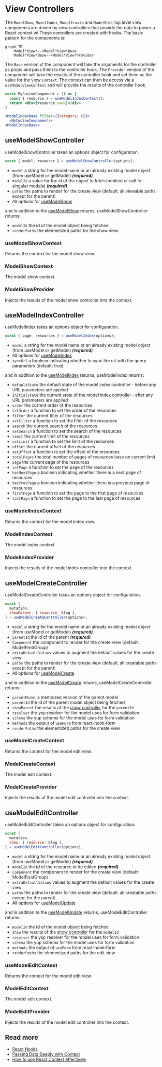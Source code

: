 # View Controllers

The `ModelShow`, `ModelIndex`, `ModelCreate` and `ModelEdit` top level view components are driven by view controllers that provide the data to power a React context wi These controllers are created with hooks. The basic pattern for the components is:

```mermaid
graph TB
    Model*View*-->Model*View*Base
    Model*View*Base-->Model*View*Provider
```

The `Base` version of the component will take the arguments for the controller as props and pass them to the controller hook. The `Provider` version of the component will take the results of the controller hook and set them as the value for the view `Context`. The context can then be access via a `useModelViewContext` and will provide the results of the controller hook.

```jsx
const MyCustomComponent = () => {
  const { resource } = useModelIndexContext();
  return <div>{resource.name}</div>
}

<ModelIndexBase filter={{category: 6}}>
  <MyCustomComponent/>
<ModelIndexBase>
```

## useModelShowController

useModelShowController takes an options object for configuration.

```jsx
const { model, resource } = useModelShowController(options);
```

- `model` a string for the model name or an already existing model object (from useModel or getModel) **_(required)_**
- `modelId` a value for the id of the object to fetch (omitted or null for singular models) **_(required)_**
- `paths` the paths to render for the create view (default: all viewable paths except for the parent)
- All options for [useModelShow](api_hooks#usemodelshow)

and in addition to the [useModelShow](api_hooks#usemodelshow) returns, useModelShowController returns:

- `modelId` the id of the model object being fetched
- `renderPaths` the elementized paths for the show view

### useModelShowContext

Returns the context for the model show view.

### ModelShowContext

The model show context.

### ModelShowProvider

Injects the results of the model show controller into the context.

## useModelIndexController

useModelIndex takes an options object for configuration.

```jsx
const { page, resources } = useModelIndex(options);
```

- `model` a string for the model name or an already existing model object (from useModel or getModel) **_(required)_**
- All options for [useModelIndex](api_hooks#usemodelindex)
- `syncUrl` a boolean indicating whether to sync the url with the query parameters (default: true)

and in addition to the [useModelIndex](api_hooks#usemodelindex) returns, useModelIndex returns:

- `defaultState` the default state of the model index controller - before any URL parameters are applied
- `initialState` the current state of the model index controller - after any URL parameters are applied
- `order` the current order of the resources
- `setOrder` a function to set the order of the resources
- `filter` the current filter of the resources
- `setFilter` a function to set the filter of the resources
- `search` the current search of the resources
- `setSearch` a function to set the search of the resources
- `limit` the current limit of the resources
- `setLimit` a function to set the limit of the resources
- `offset` the current offset of the resources
- `setOffset` a function to set the offset of the resources
- `totalPages` the total number of pages of resources base on current limit
- `page` the current page of the resources
- `setPage` a function to set the page of the resources
- `hasNextPage` a boolean indicating whether there is a next page of resources
- `hasPrevPage` a boolean indicating whether there is a previous page of resources
- `firstPage` a function to set the page to the first page of resources
- `lastPage` a function to set the page to the last page of resources

### useModelIndexContext

Returns the context for the model index view.

### ModelIndexContext

The model index context.

### ModelIndexProvider

Injects the results of the model index controller into the context.

## useModelCreateController

useModelCreateController takes an options object for configuration.

```jsx
const {
  mutation,
  showParent: { resource: blog },
} = useModelCreateController(options);
```

- `model` a string for the model name or an already existing model object (from useModel or getModel) **_(required)_**
- `parentId` the id of the parent **_(required)_**
- `Component` the component to render for the create view (default: ModelFieldGroup)
- `extraDefaultValues` values to augment the default values for the create view
- `paths` the paths to render for the create view (default: all creatable paths except for the parent)
- All options for [useModelCreate](api_hooks#usemodelcreate)

and in addition to the [useModelCreate](api_hooks#usemodelcreate) returns, useModelCreateController returns:

- `parentModel` a memoized version of the parent model
- `parentId` the id of the parent model object being fetched
- `showParent` the results of the [show controller](#usemodelshowcontroller) for the `parentId`
- `resolver` the yup resolver for the model uses for form validation
- `schema` the yup schema for the model uses for form validation
- `methods` the output of `useForm` from react-hook-form
- `renderPaths` the elementized paths for the create view

### useModelCreateContext

Returns the context for the model edit view.

### ModelCreateContext

The model edit context.

### ModelCreateProvider

Injects the results of the model edit controller into the context.

## useModelEditController

useModelEditController takes an options object for configuration.

```jsx
const {
  mutation,
  show: { resource: blog },
} = useModelEditController(options);
```

- `model` a string for the model name or an already existing model object (from useModel or getModel) **_(required)_**
- `modelId` the id of the resource to be edited **_(required)_**
- `Component` the component to render for the create view (default: ModelFieldGroup)
- `extraDefaultValues` values to augment the default values for the create view
- `paths` the paths to render for the create view (default: all creatable paths except for the parent)
- All options for [useModelUpdate](api_hooks#usemodelupdate)

and in addition to the [useModelUpdate](api_hooks#usemodelupdate) returns, useModelEditController returns:

- `modelId` the id of the model object being fetched
- `show` the results of the [show controller](#usemodelshowcontroller) for the `modelId`
- `resolver` the yup resolver for the model uses for form validation
- `schema` the yup schema for the model uses for form validation
- `methods` the output of `useForm` from react-hook-form
- `renderPaths` the elementized paths for the edit view

### useModelEditContext

Returns the context for the model edit view.

### ModelEditContext

The model edit context.

### ModelEditProvider

Injects the results of the model edit controller into the context.

## Read more

- [React Hooks](https://react.dev/learn/reusing-logic-with-custom-hooks)
- [Passing Data Deeply with Context](https://react.dev/learn/passing-data-deeply-with-context)
- [How to use React Context effectively](https://kentcdodds.com/blog/how-to-use-react-context-effectively)
